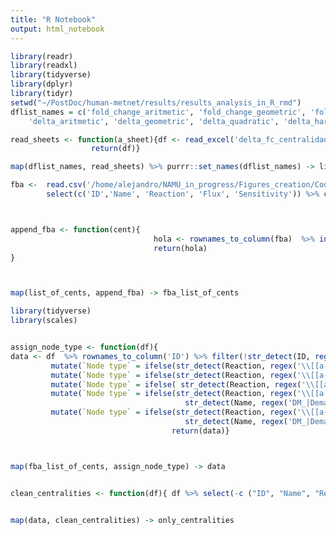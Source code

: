 ```yaml
---
title: "R Notebook"
output: html_notebook
---
```




```r
library(readr)
library(readxl)
library(tidyverse)
library(dplyr)
library(tidyr)
setwd("~/PostDoc/human-metnet/results/results_analysis_in_R_rmd")
dflist_names = c('fold_change_aritmetic', 'fold_change_geometric', 'fold_change_quadratic', 'fold_change_harmonic',
    'delta_aritmetic', 'delta_geometric', 'delta_quadratic', 'delta_harmonic')

read_sheets <- function(a_sheet){df <- read_excel('delta_fc_centralidades.xlsx', sheet = a_sheet) %>% column_to_rownames("...1")
                  return(df)}

map(dflist_names, read_sheets) %>% purrr::set_names(dflist_names) -> list_of_cents

fba <-  read.csv('/home/alejandro/NAMU_in_progress/Figures_creation/Code/Results_Acevedo_et_al_2021/01_phpps_bipartite_fluxes_sensis_optimality/FBA_results.csv') %>% 
        select(c('ID','Name', 'Reaction', 'Flux', 'Sensitivity')) %>% column_to_rownames('ID')



append_fba <- function(cent){
                                hola <- rownames_to_column(fba)  %>% inner_join(rownames_to_column(cent)) %>% column_to_rownames('rowname')
                                return(hola)
}



map(list_of_cents, append_fba) -> fba_list_of_cents

library(tidyverse)
library(scales)


assign_node_type <- function(df){
data <- df  %>% rownames_to_column('ID') %>% filter(!str_detect(ID, regex('AA_|AA2', ignore_case = F)))  %>%
         mutate(`Node type` = ifelse(str_detect(Reaction, regex('\\[[a-z]A\\]',              ignore_case = T)), 'Astrocyte', NA)) %>% 
         mutate(`Node type` = ifelse(str_detect(Reaction, regex('\\[[a-z]N\\]',              ignore_case = T)), 'Neuron', `Node type`))    %>% 
         mutate(`Node type` = ifelse( str_detect(Reaction, regex('\\[[a-z]A\\]|\\[[a-z]N\\]',ignore_case = T), negate = T), 'Exchange', `Node type`)) %>%
         mutate(`Node type` = ifelse(str_detect(Reaction, regex('\\[[a-z]A\\]',ignore_case = T)) & 
                                       str_detect(Name, regex('DM_|Demand|sink',ignore_case = T)), 'Sink/Demand Astro', `Node type`))%>%
         mutate(`Node type` = ifelse(str_detect(Reaction, regex('\\[[a-z]N\\]',ignore_case = T)) & 
                                       str_detect(Name, regex('DM_|Demand|sink',ignore_case = T)), 'Sink/Demand Neuron', `Node type`))
                                    return(data)}



map(fba_list_of_cents, assign_node_type) -> data


clean_centralities <- function(df){ df %>% select(-c ("ID", "Name", "Reaction",  "Flux", "Sensitivity","Node type")  )}


map(data, clean_centralities) -> only_centralities
```

